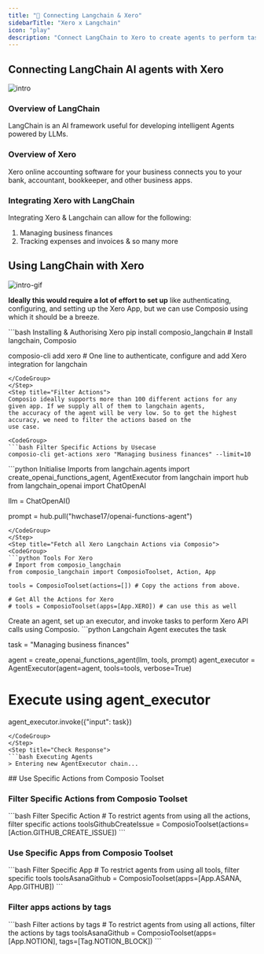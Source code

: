 ```yaml
---
title: "🚀 Connecting Langchain & Xero"
sidebarTitle: "Xero x Langchain"
icon: "play"
description: "Connect LangChain to Xero to create agents to perform tasks using natural language"
---
```


## Connecting LangChain AI agents with Xero
![intro](/media/intro.jpg)

### Overview of LangChain

LangChain is an AI framework useful for developing intelligent Agents powered by LLMs.

### Overview of Xero

Xero online accounting software for your business connects you to your bank, accountant, bookkeeper, and other business apps.

### Integrating Xero with LangChain

Integrating Xero & Langchain can allow for the following:

1. Managing business finances
2. Tracking expenses and invoices
& so many more

## Using LangChain with Xero
![intro-gif](/media/intro.gif)
<Steps>
<Step title="Setting Up the Environment">

**Ideally this would require a lot of effort to set up** like authenticating, configuring, and setting up the Xero App, but we can use Composio using which it should be a breeze.

<CodeGroup>
```bash Installing & Authorising Xero
pip install composio_langchain # Install langchain, Composio 

composio-cli add xero # One line to authenticate, configure and add Xero integration for langchain
```
</CodeGroup>
</Step>
<Step title="Filter Actions">
Composio ideally supports more than 100 different actions for any given app. If we supply all of them to langchain agents, 
the accuracy of the agent will be very low. So to get the highest accuracy, we need to filter the actions based on the 
use case.

<CodeGroup>
```bash Filter Specific Actions by Usecase
composio-cli get-actions xero "Managing business finances" --limit=10
```
</CodeGroup>

</Step>
<Step title="Import Base Packages">

<CodeGroup>
```python Initialise Imports
from langchain.agents import create_openai_functions_agent, AgentExecutor
from langchain import hub
from langchain_openai import ChatOpenAI


llm = ChatOpenAI()

prompt = hub.pull("hwchase17/openai-functions-agent")
```
</CodeGroup>
</Step>
<Step title="Fetch all Xero Langchain Actions via Composio">
<CodeGroup>
```python Tools For Xero
# Import from composio_langchain
from composio_langchain import ComposioToolset, Action, App

tools = ComposioToolset(actions=[]) # Copy the actions from above. 

# Get All the Actions for Xero
# tools = ComposioToolset(apps=[App.XERO]) # can use this as well
```
</CodeGroup>
</Step>
<Step title="Execute the Agent">
Create an agent, set up an executor, and invoke tasks to perform Xero API calls using Composio. 
<CodeGroup>
```python Langchain Agent executes the task

task = "Managing business finances"

agent = create_openai_functions_agent(llm, tools, prompt)
agent_executor = AgentExecutor(agent=agent, tools=tools, verbose=True)

# Execute using agent_executor
agent_executor.invoke({"input": task})
```
</CodeGroup>
</Step>
<Step title="Check Response">
```bash Executing Agents
> Entering new AgentExecutor chain...
```
</Step>
</Steps>
## Use Specific Actions from Composio Toolset

### Filter Specific Actions from Composio Toolset

<CodeGroup>
```bash Filter Specific Action
# To restrict agents from using all the actions, filter specific actions
toolsGithubCreateIssue = ComposioToolset(actions=[Action.GITHUB_CREATE_ISSUE])
```
</CodeGroup>

### Use Specific Apps from Composio Toolset
<CodeGroup>
```bash Filter Specific App
# To restrict agents from using all tools, filter specific tools
toolsAsanaGithub = ComposioToolset(apps=[App.ASANA, App.GITHUB])
```
</CodeGroup>

### Filter apps actions by tags 
<CodeGroup>
```bash Filter actions by tags
# To restrict agents from using all actions, filter the actions by tags
toolsAsanaGithub = ComposioToolset(apps=[App.NOTION], tags=[Tag.NOTION_BLOCK])
```
</CodeGroup>

